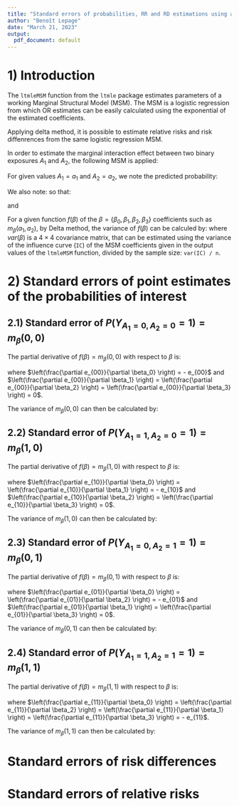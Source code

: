 ```yaml
---
title: "Standard errors of probabilities, RR and RD estimations using a logistic MSM"
author: "Benoît Lepage"
date: "March 21, 2023"
output:
  pdf_document: default
---
```


# 1) Introduction
The `ltmleMSM` function from the `ltmle` package estimates parameters of a working Marginal Structural Model (MSM). The MSM is a logistic regression from which OR estimates can be easily calculated using the exponential of the estimated coefficients.

Applying delta method, it is possible to estimate relative risks and risk diffenrences from the same logistic regression MSM.

In order to estimate the marginal interaction effect between two binary exposures $A_1$ and $A_2$, the following MSM is applied:
\begin{equation*}
  \text{logit} m_\beta(A_1,A_2) = \ln \frac{P\left(Y_{A_1,A_2}=1 \right)}{P\left(Y_{A_1,A_2}=0 \right)} = \beta_0 +\beta_1 A_1 + \beta_2 A_2 + \beta_3 (A_1 \times A_2)
\end{equation*}

For given values $A_1 = a_1$ and $A_2 = a_2$, we note the predicted probability:
\begin{equation*}
  m_\beta(a_1,a_2) = \frac{\exp\left(\beta_0 +\beta_1 a_1 + \beta_2 a_2 + \beta_3 (a_1 \times a_2)\right)}{1 + \exp\left(\beta_0 +\beta_1 a_1 + \beta_2 a_2 + \beta_3 (a_1 \times a_2)\right)}
\end{equation*}

We also note:
\begin{equation*}
  e_{a_1,a_2} = \exp\left(-\beta_0 -\beta_1 a_1 - \beta_2 a_2 - \beta_3 (a_1 \times a_2)\right)
\end{equation*}
so that:
\begin{equation*}
  m_\beta(a_1,a_2) = \frac{1}{1 + e_{a_1,a_2}}
\end{equation*}

and
\begin{align*}
  P\left( Y_{A_1=0,A_2=0}=1 \right) = m_\beta(0,0) &= \frac{1}{1 + \exp(-\beta_0) } = \frac{1}{1 + e_{00}} \\
  P\left( Y_{A_1=1,A_2=0}=1 \right) = m_\beta(1,0) &= \frac{1}{1+\exp(-\beta_0 - \beta_1)} = \frac{1}{1 + e_{10}} \\
  P\left( Y_{A_1=0,A_2=1}=1 \right) = m_\beta(0,1) &= \frac{1}{1+\exp(-\beta_0 - \beta_2)} = \frac{1}{1 + e_{01}} \\
  P\left( Y_{A_1=1,A_2=1}=1 \right) = m_\beta(1,1) &= \frac{1}{1+\exp(-\beta_0 - \beta_1 - \beta_2 - \beta_3)} = \frac{1}{1 + e_{11}} 
\end{align*}

For a given function $f(\beta)$ of the $\beta = \{\beta_0,\beta_1,\beta_2,\beta_3\}$ coefficients such as $m_\beta(a_1,a_2)$, by Delta method, the variance of $f(\beta)$ can be calculed by:
\begin{equation*}
  var\left[f(\beta)\right]=\left( \frac{\partial f(\beta)}{\partial \beta} \right)^T var(\beta) \left( \frac{\partial f(\beta)}{\partial \beta} \right)
\end{equation*}
where $var(\beta)$ is a $4 \times 4$ covariance matrix, that can be estimated using the variance of the influence curve (`IC`) of the MSM coefficients given in the output values of the `ltmleMSM` function, divided by the sample size: `var(IC) / n`.


<!-- ######################################################################## -->
# 2) Standard errors of point estimates of the probabilities of interest
## 2.1) Standard error of $P\left( Y_{A_1=0,A_2=0}=1\right) = m_\beta(0,0)$
\begin{equation*}
  m_\beta(0,0) = \frac{1}{1+ e_{00}} \text{, where } e_{00} = \exp(-\beta_0) 
\end{equation*}

The partial derivative of $f(\beta)=m_\beta(0,0)$ with respect to $\beta$ is:
\begin{equation*}
  \left( \frac{\partial m_\beta(0,0)}{\partial \beta} \right) = \frac{-\left(\frac{\partial e_{00}}{\partial \beta}\right)}{(1+e_{00})^2}
\end{equation*}

where $\left(\frac{\partial e_{00}}{\partial \beta_0} \right) = - e_{00}$ and $\left(\frac{\partial e_{00}}{\partial \beta_1} \right) = \left(\frac{\partial e_{00}}{\partial \beta_2} \right) = \left(\frac{\partial e_{00}}{\partial \beta_3} \right) = 0$.

\begin{align*}
  \left( \frac{\partial m_\beta(0,0)}{\partial \beta_0}\right) &= \frac{-(-e_{00})}{(1+e_{00})^2}= \frac{1+e_{00}-1}{(1+e_{00})} \times \frac{1}{1+e_{00}} \\
                                                            &= \left[1-m_\beta(0,0)\right] \times m_\beta(0,0)
\end{align*}

\begin{equation*}
  \left( \frac{\partial m_\beta(0,0)}{\partial \beta} \right) = \begin{pmatrix} 
    \left( \frac{\partial m_\beta(0,0)}{\partial \beta_0} \right) \\
    \left( \frac{\partial m_\beta(0,0)}{\partial \beta_1} \right) \\
    \left( \frac{\partial m_\beta(0,0)}{\partial \beta_2} \right) \\
    \left( \frac{\partial m_\beta(0,0)}{\partial \beta_3} \right) \end{pmatrix} = \begin{pmatrix}
        \left[1 - m_\beta(0,0) \right] \times m_\beta(0,0) \\
        \frac{-0}{(1+e_{00})^2} \\
        \frac{-0}{(1+e_{00})^2} \\
        \frac{-0}{(1+e_{00})^2} \end{pmatrix} = \begin{pmatrix}
                                                    \left[1 - m_\beta(0,0) \right] \times m_\beta(0,0) \\
                                                    0 \\
                                                    0 \\
                                                    0 \end{pmatrix}
\end{equation*}

The variance of $m_\beta(0,0)$ can then be calculated by:
\begin{equation*}
  var\left( m_\beta(0,0)\right) = \begin{pmatrix} \left[1 - m_\beta(0,0) \right] \times m_\beta(0,0) \\ 0 \\ 0 \\ 0 \end{pmatrix}^T \times \frac{var(IC)}{n} \times \begin{pmatrix}
          \left[1 - m_\beta(0,0) \right] \times m_\beta(0,0) \\
          0 \\
          0 \\
          0 \end{pmatrix}
\end{equation*}

<!-- ######################################################################## -->
\newpage
## 2.2) Standard error of $P\left( Y_{A_1=1,A_2=0}=1 \right) = m_\beta(1,0)$
\begin{equation*}
  m_\beta(1,0) = \frac{1}{1+ e_{10}} \text{, where } e_{10} = \exp(-\beta_0 - \beta_1) 
\end{equation*}

The partial derivative of $f(\beta)=m_\beta(1,0)$ with respect to $\beta$ is:
\begin{equation*}
  \left( \frac{\partial m_\beta(1,0)}{\partial \beta} \right) = \frac{-\left(\frac{\partial e_{10}}{\partial \beta}\right)}{(1+e_{10})^2}
\end{equation*}

where $\left(\frac{\partial e_{10}}{\partial \beta_0} \right) = \left(\frac{\partial e_{10}}{\partial \beta_1} \right) = - e_{10}$ and $\left(\frac{\partial e_{10}}{\partial \beta_2} \right) = \left(\frac{\partial e_{10}}{\partial \beta_3} \right) = 0$.

\begin{align*}
  \left( \frac{\partial m_\beta(1,0)}{\partial \beta_0}\right) = \left( \frac{\partial m_\beta(1,0)}{\partial \beta_1}\right) &= \frac{-(-e_{10})}{(1+e_{10})^2}= \frac{1+e_{10}-1}{(1+e_{10})} \times \frac{1}{1+e_{10}} \\
                                                            &= \left[1-m_\beta(1,0)\right] \times m_\beta(1,0)
\end{align*}


\begin{equation*}
  \left( \frac{\partial m_\beta(1,0)}{\partial \beta} \right) = \begin{pmatrix}
    \left[1 - m_\beta(1,0) \right] \times m_\beta(1,0) \\
    \left[1 - m_\beta(1,0) \right] \times m_\beta(1,0) \\
    \frac{-0}{(1+e_{10})^2} \\
    \frac{-0}{(1+e_{10})^2} \end{pmatrix} = \begin{pmatrix}
                                                \left[1 - m_\beta(1,0) \right] \times m_\beta(1,0) \\
                                                \left[1 - m_\beta(1,0) \right] \times m_\beta(1,0) \\
                                                0 \\
                                                0 \end{pmatrix}
\end{equation*}

The variance of $m_\beta(1,0)$ can then be calculated by:
\begin{equation*}
  var\left( m_\beta(1,0)\right) = \begin{pmatrix} 
      \left[1 - m_\beta(1,0) \right] \times m_\beta(1,0) \\ 
      \left[1 - m_\beta(1,0) \right] \times m_\beta(1,0) \\ 
      0 \\ 
      0 \end{pmatrix}^T \times \frac{var(IC)}{n} \times \begin{pmatrix}
          \left[1 - m_\beta(1,0) \right] \times m_\beta(1,0) \\
          \left[1 - m_\beta(1,0) \right] \times m_\beta(1,0) \\
          0 \\
          0 \end{pmatrix}
\end{equation*}


<!-- ######################################################################## -->
\newpage
## 2.3) Standard error of $P\left( Y_{A_1=0,A_2=1}=1 \right) = m_\beta(0,1)$
\begin{equation*}
  m_\beta(0,1) = \frac{1}{1+ e_{01}} \text{, where } e_{01} = \exp(-\beta_0 - \beta_2) 
\end{equation*}

The partial derivative of $f(\beta)=m_\beta(0,1)$ with respect to $\beta$ is:
\begin{equation*}
  \left( \frac{\partial m_\beta(0,1)}{\partial \beta} \right) = \frac{-\left(\frac{\partial e_{01}}{\partial \beta}\right)}{(1+e_{01})^2}
\end{equation*}

where $\left(\frac{\partial e_{01}}{\partial \beta_0} \right) = \left(\frac{\partial e_{01}}{\partial \beta_2} \right) = - e_{01}$ and $\left(\frac{\partial e_{01}}{\partial \beta_1} \right) = \left(\frac{\partial e_{01}}{\partial \beta_3} \right) = 0$.

\begin{align*}
  \left( \frac{\partial m_\beta(0,1)}{\partial \beta_0}\right) = \left( \frac{\partial m_\beta(0,1)}{\partial \beta_2}\right) &= \frac{-(-e_{01})}{(1+e_{01})^2}= \frac{1+e_{01}-1}{(1+e_{01})} \times \frac{1}{1+e_{01}} \\
                                                            &= \left[1-m_\beta(0,1)\right] \times m_\beta(0,1)
\end{align*}

\begin{equation*}
  \left( \frac{\partial m_\beta(0,1)}{\partial \beta} \right) = \begin{pmatrix}
    \left[1 - m_\beta(0,1) \right] \times m_\beta(0,1) \\
    \frac{-0}{(1+e_{01})^2} \\
    \left[1 - m_\beta(0,1) \right] \times m_\beta(0,1) \\
    \frac{-0}{(1+e_{01})^2} \end{pmatrix} = \begin{pmatrix}
                                                \left[1 - m_\beta(0,1) \right] \times m_\beta(0,1) \\
                                                0 \\
                                                \left[1 - m_\beta(0,1) \right] \times m_\beta(0,1) \\
                                                0 \end{pmatrix}
\end{equation*}

The variance of $m_\beta(0,1)$ can then be calculated by:
\begin{equation*}
  var\left( m_\beta(0,1)\right) = \begin{pmatrix} 
      \left[1 - m_\beta(0,1) \right] \times m_\beta(0,1) \\ 
      0 \\ 
      \left[1 - m_\beta(0,1) \right] \times m_\beta(0,1) \\ 
      0 \end{pmatrix}^T \times \frac{var(IC)}{n} \times \begin{pmatrix}
          \left[1 - m_\beta(0,1) \right] \times m_\beta(0,1) \\
          0 \\
          \left[1 - m_\beta(0,1) \right] \times m_\beta(0,1) \\
          0 \end{pmatrix}
\end{equation*}

<!-- ######################################################################## -->
\newpage
## 2.4) Standard error of $P\left( Y_{A_1=1,A_2=1}=1 \right) = m_\beta(1,1)$
\begin{equation*}
  m_\beta(1,1) = \frac{1}{1+ e_{11}} \text{, where } e_{11} = \exp(-\beta_0 - \beta_1 - \beta_2 - \beta_3) 
\end{equation*}

The partial derivative of $f(\beta)=m_\beta(1,1)$ with respect to $\beta$ is:
\begin{equation*}
  \left( \frac{\partial m_\beta(1,1)}{\partial \beta} \right) = \frac{-\left(\frac{\partial e_{11}}{\partial \beta}\right)}{(1+e_{11})^2}
\end{equation*}

where $\left(\frac{\partial e_{11}}{\partial \beta_0} \right) = \left(\frac{\partial e_{11}}{\partial \beta_2} \right) = \left(\frac{\partial e_{11}}{\partial \beta_1} \right) = \left(\frac{\partial e_{11}}{\partial \beta_3} \right) = - e_{11}$.

\begin{align*}
  \left( \frac{\partial m_\beta(1,1)}{\partial \beta_0}\right) = \left( \frac{\partial m_\beta(1,1)}{\partial \beta_1}\right) = \left( \frac{\partial m_\beta(1,1)}{\partial \beta_2}\right) = \left( \frac{\partial m_\beta(1,1)}{\partial \beta_3}\right) &= \frac{-(-e_{11})}{(1+e_{11})^2}= \frac{1+e_{11}-1}{(1+e_{11})} \times \frac{1}{1+e_{11}} \\
                                                            &= \left[1-m_\beta(1,1)\right] \times m_\beta(1,1)
\end{align*}

\begin{equation*}
  \left( \frac{\partial m_\beta(1,1)}{\partial \beta} \right) = \begin{pmatrix}
        \left[1 - m_\beta(1,1) \right] \times m_\beta(1,1) \\
        \left[1 - m_\beta(1,1) \right] \times m_\beta(1,1) \\
        \left[1 - m_\beta(1,1) \right] \times m_\beta(1,1) \\
        \left[1 - m_\beta(1,1) \right] \times m_\beta(1,1) \end{pmatrix}
\end{equation*}

The variance of $m_\beta(1,1)$ can then be calculated by:
\begin{equation*}
  var\left( m_\beta(1,1)\right) = \begin{pmatrix} 
      \left[1 - m_\beta(1,1) \right] \times m_\beta(1,1) \\ 
      \left[1 - m_\beta(1,1) \right] \times m_\beta(1,1) \\ 
      \left[1 - m_\beta(1,1) \right] \times m_\beta(1,1) \\ 
      \left[1 - m_\beta(1,1) \right] \times m_\beta(1,1) \end{pmatrix}^T \times \frac{var(IC)}{n} \times \begin{pmatrix}
          \left[1 - m_\beta(1,1) \right] \times m_\beta(1,1) \\
          \left[1 - m_\beta(1,1) \right] \times m_\beta(1,1) \\
          \left[1 - m_\beta(1,1) \right] \times m_\beta(1,1) \\
          \left[1 - m_\beta(1,1) \right] \times m_\beta(1,1) \end{pmatrix}
\end{equation*}

<!-- ######################################################################## -->
\newpage
# Standard errors of risk differences


<!-- ######################################################################## -->
\newpage
# Standard errors of relative risks


